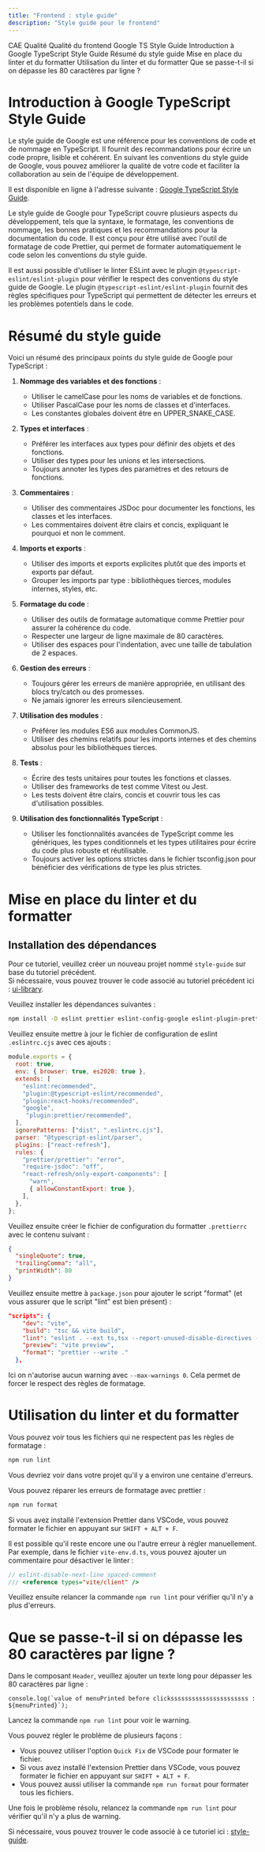 ```yaml
---
title: "Frontend : style guide"
description: "Style guide pour le frontend"
---
```


<InternalPageMenu>
  <PathViewer>
   <PathViewerItem to="/"> CAE </PathViewerItem>
    <PathViewerItem to="/quality"> Qualité </PathViewerItem>
     <PathViewerItem to="/quality/frontend"> Qualité du frontend</PathViewerItem>    
    <PathViewerItem selected> Google TS Style Guide </PathViewerItem>
  </PathViewer>
  <InternalPageMenuItem> Introduction à Google TypeScript Style Guide   </InternalPageMenuItem>
  <InternalPageMenuItem> Résumé du style guide </InternalPageMenuItem>
  <InternalPageMenuItem> Mise en place du linter et du formatter </InternalPageMenuItem>
  <InternalPageMenuItem> Utilisation du linter et du formatter </InternalPageMenuItem>
  <InternalPageMenuItem> Que se passe-t-il si on dépasse les 80 caractères par ligne ? </InternalPageMenuItem>
</InternalPageMenu>

# <InternalPageTitle> Introduction à Google TypeScript Style Guide  </InternalPageTitle>

Le style guide de Google est une référence pour les conventions de code et de nommage en TypeScript. Il fournit des recommandations pour écrire un code propre, lisible et cohérent. En suivant les conventions du style guide de Google, vous pouvez améliorer la qualité de votre code et faciliter la collaboration au sein de l'équipe de développement.

Il est disponible en ligne à l'adresse suivante : [Google TypeScript Style Guide](https://google.github.io/styleguide/tsguide.html).

Le style guide de Google pour TypeScript couvre plusieurs aspects du développement, tels que la syntaxe, le formatage, les conventions de nommage, les bonnes pratiques et les recommandations pour la documentation du code. Il est conçu pour être utilisé avec l'outil de formatage de code Prettier, qui permet de formater automatiquement le code selon les conventions du style guide.

Il est aussi possible d'utiliser le linter ESLint avec le plugin `@typescript-eslint/eslint-plugin` pour vérifier le respect des conventions du style guide de Google. Le plugin `@typescript-eslint/eslint-plugin` fournit des règles spécifiques pour TypeScript qui permettent de détecter les erreurs et les problèmes potentiels dans le code.

# <InternalPageTitle> Résumé du style guide  </InternalPageTitle>

Voici un résumé des principaux points du style guide de Google pour TypeScript :

1. **Nommage des variables et des fonctions** :
   - Utiliser le camelCase pour les noms de variables et de fonctions.
   - Utiliser PascalCase pour les noms de classes et d'interfaces.
   - Les constantes globales doivent être en UPPER_SNAKE_CASE.

2. **Types et interfaces** :
   - Préférer les interfaces aux types pour définir des objets et des fonctions.
   - Utiliser des types pour les unions et les intersections.
   - Toujours annoter les types des paramètres et des retours de fonctions.

3. **Commentaires** :
   - Utiliser des commentaires JSDoc pour documenter les fonctions, les classes et les interfaces.
   - Les commentaires doivent être clairs et concis, expliquant le pourquoi et non le comment.

4. **Imports et exports** :
   - Utiliser des imports et exports explicites plutôt que des imports et exports par défaut.
   - Grouper les imports par type : bibliothèques tierces, modules internes, styles, etc.

5. **Formatage du code** :
   - Utiliser des outils de formatage automatique comme Prettier pour assurer la cohérence du code.
   - Respecter une largeur de ligne maximale de 80 caractères.
   - Utiliser des espaces pour l'indentation, avec une taille de tabulation de 2 espaces.

6. **Gestion des erreurs** :
   - Toujours gérer les erreurs de manière appropriée, en utilisant des blocs try/catch ou des promesses.
   - Ne jamais ignorer les erreurs silencieusement.

7. **Utilisation des modules** :
   - Préférer les modules ES6 aux modules CommonJS.
   - Utiliser des chemins relatifs pour les imports internes et des chemins absolus pour les bibliothèques tierces.

8. **Tests** :
   - Écrire des tests unitaires pour toutes les fonctions et classes.
   - Utiliser des frameworks de test comme Vitest ou Jest.
   - Les tests doivent être clairs, concis et couvrir tous les cas d'utilisation possibles.

9. **Utilisation des fonctionnalités TypeScript** :
   - Utiliser les fonctionnalités avancées de TypeScript comme les génériques, les types conditionnels et les types utilitaires pour écrire du code plus robuste et réutilisable.
   - Toujours activer les options strictes dans le fichier tsconfig.json pour bénéficier des vérifications de type les plus strictes.



# <InternalPageTitle> Mise en place du linter et du formatter   </InternalPageTitle>

## Installation des dépendances

Pour ce tutoriel, veuillez créer un nouveau projet nommé `style-guide` sur base du tutoriel précédent.  
Si nécessaire, vous pouvez trouver le code associé au tutoriel précédent ici : [ui-library](https://github.com/e-vinci/cae-theory-demos/tree/main/ui-library).

Veuillez installer les dépendances suivantes :
```sh
npm install -D eslint prettier eslint-config-google eslint-plugin-prettier eslint-config-prettier
```

Veuillez ensuite mettre à jour le fichier de configuration de eslint `.eslintrc.cjs` avec ces ajouts :

```js {8-9,15-16} showLineNumbers
module.exports = {
  root: true,
  env: { browser: true, es2020: true },
  extends: [
    "eslint:recommended",
    "plugin:@typescript-eslint/recommended",
    "plugin:react-hooks/recommended",
    "google",
     "plugin:prettier/recommended",
  ],
  ignorePatterns: ["dist", ".eslintrc.cjs"],
  parser: "@typescript-eslint/parser",
  plugins: ["react-refresh"],
  rules: {
    "prettier/prettier": "error",
    "require-jsdoc": "off",
    "react-refresh/only-export-components": [
      "warn",
      { allowConstantExport: true },
    ],
  },
};
```

Veuillez ensuite créer le fichier de configuration du formatter `.prettierrc` avec le contenu suivant :

```json
{
  "singleQuote": true,
  "trailingComma": "all",
  "printWidth": 80
}
```

Veuillez ensuite mettre à `package.json` pour ajouter le script "format" (et vous assurer que le script "lint" est bien présent) :

```json {4,6}
"scripts": {
    "dev": "vite",
    "build": "tsc && vite build",
    "lint": "eslint . --ext ts,tsx --report-unused-disable-directives --max-warnings 0",
    "preview": "vite preview",
    "format": "prettier --write ."
  },
```

Ici on n'autorise aucun warning avec `--max-warnings 0`. Cela permet de forcer le respect des règles de formatage.

# <InternalPageTitle> Utilisation du linter et du formatter   </InternalPageTitle>

Vous pouvez voir tous les fichiers qui ne respectent pas les règles de formatage :

```bash
npm run lint
```
Vous devriez voir dans votre projet qu'il y a environ une centaine d'erreurs.

Vous pouvez réparer les erreurs de formatage avec prettier :

```bash
npm run format
```

Si vous avez installé l'extension Prettier dans VSCode, vous pouvez formater le fichier en appuyant sur `SHIFT + ALT + F`.

Il est possible qu'il reste encore une ou l'autre erreur à régler manuellement.
Par exemple, dans le fichier `vite-env.d.ts`, vous pouvez ajouter un commentaire pour désactiver le linter :

```ts
// eslint-disable-next-line spaced-comment
/// <reference types="vite/client" />
```

Veuillez ensuite relancer la commande `npm run lint` pour vérifier qu'il n'y a plus d'erreurs.

# <InternalPageTitle> Que se passe-t-il si on dépasse les 80 caractères par ligne ?  </InternalPageTitle>

Dans le composant `Header`, veuillez ajouter un texte long pour dépasser les 80 caractères par ligne :

```tsx
console.log(`value of menuPrinted before clickssssssssssssssssssssss : ${menuPrinted}`);
```

Lancez la commande `npm run lint` pour voir le warning.

Vous pouvez régler le problème de plusieurs façons :
- Vous pouvez utiliser l'option `Quick Fix` de VSCode pour formater le fichier.
- Si vous avez installé l'extension Prettier dans VSCode, vous pouvez formater le fichier en appuyant sur `SHIFT + ALT + F`.
- Vous pouvez aussi utiliser la commande `npm run format` pour formater tous les fichiers.

Une fois le problème résolu, relancez la commande `npm run lint` pour vérifier qu'il n'y a plus de warning.

Si nécessaire, vous pouvez trouver le code associé à ce tutoriel ici : [style-guide](https://github.com/e-vinci/cae-theory-demos/tree/main/style-guide).